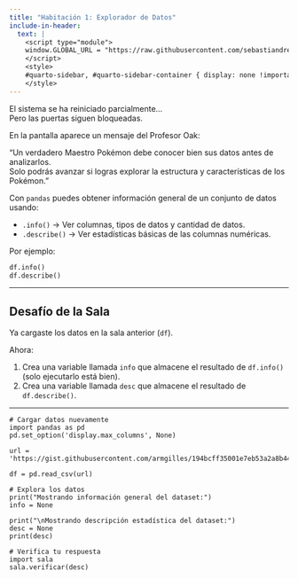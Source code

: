 ```yaml
---
title: "Habitación 1: Explorador de Datos"
include-in-header:
  text: |
    <script type="module">
    window.GLOBAL_URL = "https://raw.githubusercontent.com/sebastiandres/pyscape/refs/heads/main/quarto/oaks_lab/rooms/sala_01.py";
    </script>
    <style>
    #quarto-sidebar, #quarto-sidebar-container { display: none !important; }
    </style>
---
```


El sistema se ha reiniciado parcialmente...  
Pero las puertas siguen bloqueadas.  

En la pantalla aparece un mensaje del Profesor Oak:

<div class="alert alert-info">
"Un verdadero Maestro Pokémon debe conocer bien sus datos antes de analizarlos.  
Solo podrás avanzar si logras explorar la estructura y características de los Pokémon."
</div>

::: {.callout-tip title="Explorar Datos en Python" collapse="true"}

Con `pandas` puedes obtener información general de un conjunto de datos usando:

- `.info()` → Ver columnas, tipos de datos y cantidad de datos.  
- `.describe()` → Ver estadísticas básicas de las columnas numéricas.

Por ejemplo:

```python
df.info()
df.describe()
```
:::

---

## Desafío de la Sala

Ya cargaste los datos en la sala anterior (`df`).

Ahora:

1. Crea una variable llamada `info` que almacene el resultado de `df.info()` (solo ejecutarlo está bien).  
2. Crea una variable llamada `desc` que almacene el resultado de `df.describe()`.

---

```pyodide-python
# Cargar datos nuevamente
import pandas as pd
pd.set_option('display.max_columns', None)

url = 'https://gist.githubusercontent.com/armgilles/194bcff35001e7eb53a2a8b441e8b2c6/raw/92200bc0a673d5ce2110aaad4544ed6c4010f687/pokemon.csv'

df = pd.read_csv(url)

# Explora los datos
print("Mostrando información general del dataset:")
info = None

print("\nMostrando descripción estadística del dataset:")
desc = None
print(desc)

# Verifica tu respuesta
import sala
sala.verificar(desc)
```